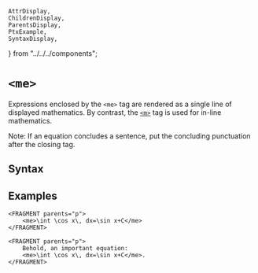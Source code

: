     AttrDisplay,
    ChildrenDisplay,
    ParentsDisplay,
    PtxExample,
    SyntaxDisplay,
} from "../../../components";

# `<me>`

Expressions enclosed by the `<me>` tag are rendered as a single line of displayed mathematics.
By contrast, the [`<m>`](./m) tag is used for in-line mathematics.

Note: If an equation concludes a sentence, put the concluding punctuation after the closing tag.

## Syntax

<SyntaxDisplay name="me" />

## Examples

```ptx-example
<FRAGMENT parents="p">
    <me>\int \cos x\, dx=\sin x+C</me>
</FRAGMENT>
```

```ptx-example
<FRAGMENT parents="p">
    Behold, an important equation:
    <me>\int \cos x\, dx=\sin x+C</me>.
</FRAGMENT>
```
